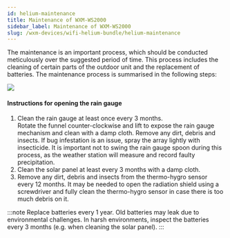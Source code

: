 ```yaml
---
id: helium-maintenance
title: Maintenance of WXM-WS2000
sidebar_label: Maintenance of WXM-WS2000
slug: /wxm-devices/wifi-helium-bundle/helium-maintenance
---
```



The maintenance is an important process, which should be conducted meticulously over the suggested period of time.
This process includes the cleaning of certain parts of the outdoor unit and the replacement of batteries.
The maintenance process is summarised in the following steps:

<div class="explanation">
  <img src={useBaseUrl("img/wxm-devices/helium-bundle/maintenance.svg")} />
  <div>
    <h4>Instructions for opening the rain gauge</h4>
    <ol>
      <li>Clean the rain gauge at least once every 3 months.</li>
      Rotate the funnel counter-clockwise and lift to expose the rain gauge mechanism
      and clean with a damp cloth. Remove any dirt, debris and insects.
      If bug infestation is an issue, spray the array lightly with insecticide.
      It is important not to swing the rain gauge spoon during this process,
      as the weather station will measure and record faulty precipitation.
      <li>Clean the solar panel at least every 3 months with a damp cloth.</li>
      <li>Remove any dirt, debris and insects from the thermo-hygro sensor every 12 months. It may be needed to open the radiation shield using a screwdriver and fully clean the thermo-hygro sensor in case there is too much debris on it.</li>
    </ol>
  </div>
</div>

:::note
Replace batteries every 1 year. Old batteries may leak due to environmental challenges.
In harsh environments, inspect the batteries every 3 months (e.g. when cleaning the solar panel).
:::